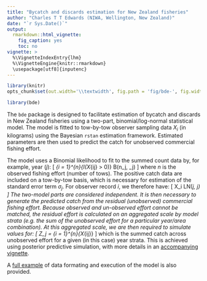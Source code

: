 ```yaml
---
title: "Bycatch and discards estimation for New Zealand fisheries"
author: "Charles T T Edwards (NIWA, Wellington, New Zealand)"
date: "`r Sys.Date()`"
output:
  rmarkdown::html_vignette:
    fig_caption: yes
    toc: no
vignette: >
  %\VignetteIndexEntry{lhm}
  %\VignetteEngine{knitr::rmarkdown}
  \usepackage[utf8]{inputenc}
---
```


```r
library(knitr)
opts_chunk$set(out.width='\\textwidth', fig.path = 'fig/bde-', fig.width = 6, tidy = TRUE, tidy.opts = list(blank = TRUE, width.cutoff = 95), message = FALSE, warning = FALSE, collapse = TRUE, comment = "#>")
```

```r
library(bde)
```

The `bde` package is designed to facilitate estimation of bycatch and discards in New Zealand fisheries using a two-part, binomial/log-normal statistical model. The model is fitted to tow-by-tow observer sampling data $X_i$ (in kilograms) using the Bayesian `rstan` estimation framework. Estimated parameters are then used to predict the catch for unobserved commercial fishing effort.

The model uses a Binomial likelihood to fit to the summed count data by, for example, year ($j$):
\[
    \sum_{i = 1}^{n}{I(X_{ij} > 0)} \sim B(n_j, \theta_j)
\]
where $n$ is the observed fishing effort (number of tows). The positive catch data are included on a tow-by-tow basis, which is necessary for estimation of the standard error term $\sigma_j$. For observer record $i$, we therefore have:
\[
    X_i \sim LN(\mu_j, \sigma_j)
\]
The two-model parts are considered independent. It is then necessary to generate the predicted catch from the residual (unobserved) commercial fishing effort. Because observed and un-observed effort cannot be matched, the residual effort is calculated on an aggregated scale by model strata (e.g. the sum of the unobserved effort for a particular year/area combination). At this aggregated scale, we are then required to simulate values for:
\[
    Z_j = \sum_{i = 1}^{n}{X_{ij}}
\]
which is the summed catch across unobserved effort for a given (in this case) year strata. This is achieved using posterior predictive simulation, with more details in an [accompanying vignette](lognormal_simulation.html).

A [full example](catch_prediction.html) of data formating and execution of the model is also provided.


